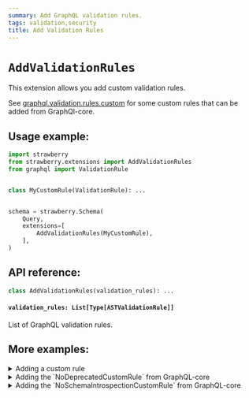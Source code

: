 ```yaml
---
summary: Add GraphQL validation rules.
tags: validation,security
title: Add Validation Rules
---
```


# `AddValidationRules`

This extension allows you add custom validation rules.

See
[graphql.validation.rules.custom](https://github.com/graphql-python/graphql-core/tree/main/src/graphql/validation/rules/custom)
for some custom rules that can be added from GraphQl-core.

## Usage example:

```python
import strawberry
from strawberry.extensions import AddValidationRules
from graphql import ValidationRule


class MyCustomRule(ValidationRule): ...


schema = strawberry.Schema(
    Query,
    extensions=[
        AddValidationRules(MyCustomRule),
    ],
)
```

## API reference:

```python
class AddValidationRules(validation_rules): ...
```

#### `validation_rules: List[Type[ASTValidationRule]]`

List of GraphQL validation rules.

## More examples:

<details>
  <summary>Adding a custom rule</summary>


```python
import strawberry
from strawberry.extensions import AddValidationRules
from graphql import ValidationRule


class CustomRule(ValidationRule):
    def enter_field(self, node, *args) -> None:
        if node.name.value == "example":
            self.report_error(GraphQLError("Can't query field 'example'"))


schema = strawberry.Schema(
    Query,
    extensions=[
        AddValidationRules([CustomRule]),
    ],
)

result = schema.execute_sync("{ example }")

assert str(result.errors[0]) == "Can't query field 'example'"
```

</details>


<details>
  <summary>Adding the `NoDeprecatedCustomRule` from GraphQL-core</summary>


```python
import strawberry
from strawberry.extensions import AddValidationRules
from graphql.validation import NoDeprecatedCustomRule

schema = strawberry.Schema(
    Query,
    extensions=[
        AddValidationRules([NoDeprecatedCustomRule]),
    ],
)
```

</details>


<details>
  <summary>Adding the `NoSchemaIntrospectionCustomRule` from GraphQL-core</summary>


```python
import strawberry
from strawberry.extensions import AddValidationRules
from graphql.validation import NoSchemaIntrospectionCustomRule

schema = strawberry.Schema(
    Query,
    extensions=[
        AddValidationRules([NoSchemaIntrospectionCustomRule]),
    ],
)
```

</details>